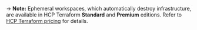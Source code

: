 -> **Note:** Ephemeral workspaces, which automatically destroy infrastructure, are available in HCP Terraform **Standard** and **Premium** editions. Refer to [HCP Terraform pricing](https://www.hashicorp.com/products/terraform/pricing) for details.

